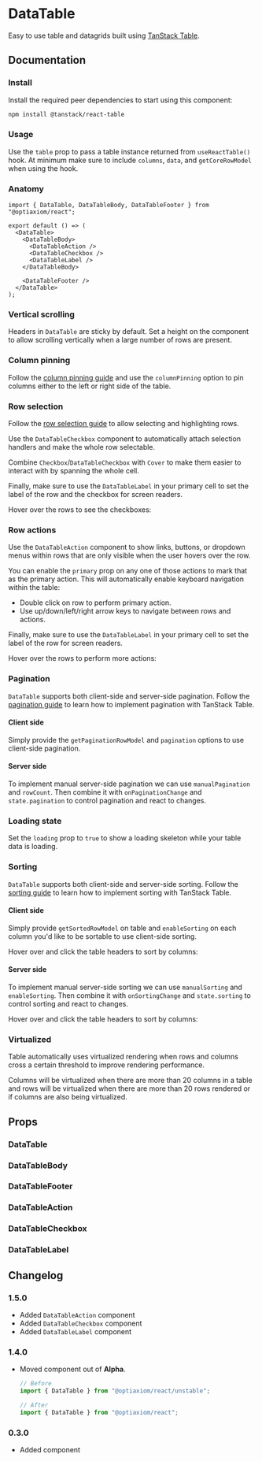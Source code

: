 
# DataTable

Easy to use table and datagrids built using [TanStack Table](https://tanstack.com/table/latest).

<Links component="data-table" />

## Documentation

### Install

Install the required peer dependencies to start using this component:

```sh npm2yarn
npm install @tanstack/react-table
```

### Usage

Use the `table` prop to pass a table instance returned from `useReactTable()` hook. At minimum make sure to include `columns`, `data`, and `getCoreRowModel` when using the hook.

<Demo component="data-table/usage" />

### Anatomy

```tsx
import { DataTable, DataTableBody, DataTableFooter } from "@optiaxiom/react";

export default () => (
  <DataTable>
    <DataTableBody>
      <DataTableAction />
      <DataTableCheckbox />
      <DataTableLabel />
    </DataTableBody>

    <DataTableFooter />
  </DataTable>
);
```

### Vertical scrolling

Headers in `DataTable` are sticky by default. Set a height on the component to allow scrolling vertically when a large number of rows are present.

<Demo component="data-table/sticky-header-usage" />

### Column pinning

Follow the [column pinning guide](https://tanstack.com/table/latest/docs/guide/column-pinning) and use the `columnPinning` option to pin columns either to the left or right side of the table.

<Demo component="data-table/sticky-column-usage" />

### Row selection

Follow the [row selection guide](https://tanstack.com/table/latest/docs/guide/row-selection) to allow selecting and highlighting rows.

Use the `DataTableCheckbox` component to automatically attach selection handlers and make the whole row selectable.

Combine `Checkbox`/`DataTableCheckbox` with `Cover` to make them easier to interact with by spanning the whole cell.

Finally, make sure to use the `DataTableLabel` in your primary cell to set the label of the row and the checkbox for screen readers.

<Alert intent="warning" mt="16">
  Hover over the rows to see the checkboxes:
</Alert>

<Demo component="data-table/row-selection-usage" />

### Row actions

Use the `DataTableAction` component to show links, buttons, or dropdown menus within rows that are only visible when the user hovers over the row.

You can enable the `primary` prop on any one of those actions to mark that as the primary action. This will automatically enable keyboard navigation within the table:

- Double click on row to perform primary action.
- Use up/down/left/right arrow keys to navigate between rows and actions.

Finally, make sure to use the `DataTableLabel` in your primary cell to set the label of the row for screen readers.

<Alert intent="warning" mt="16">
  Hover over the rows to perform more actions:
</Alert>

<Demo component="data-table/row-action-usage" />

### Pagination

`DataTable` supports both client-side and server-side pagination. Follow the [pagination guide](https://tanstack.com/table/latest/docs/guide/pagination) to learn how to implement pagination with TanStack Table.

#### Client side

Simply provide the `getPaginationRowModel` and `pagination` options to use client-side pagination.

<Demo component="data-table/pagination-client-usage" />

#### Server side

To implement manual server-side pagination we can use `manualPagination` and `rowCount`. Then combine it with `onPaginationChange` and `state.pagination` to control pagination and react to changes.

<Demo component="data-table/pagination-server-usage" />

### Loading state

Set the `loading` prop to `true` to show a loading skeleton while your table data is loading.

<Demo component="data-table/loading-usage" />

### Sorting

`DataTable` supports both client-side and server-side sorting. Follow the [sorting guide](https://tanstack.com/table/latest/docs/guide/sorting) to learn how to implement sorting with TanStack Table.

#### Client side

Simply provide `getSortedRowModel` on table and `enableSorting` on each column you'd like to be sortable to use client-side sorting.

<Alert intent="warning" mt="16">
  Hover over and click the table headers to sort by columns:
</Alert>

<Demo component="data-table/sorting-client-usage" />

#### Server side

To implement manual server-side sorting we can use `manualSorting` and `enableSorting`. Then combine it with `onSortingChange` and `state.sorting` to control sorting and react to changes.

<Alert intent="warning" mt="16">
  Hover over and click the table headers to sort by columns:
</Alert>

<Demo component="data-table/sorting-server-usage" />

### Virtualized

Table automatically uses virtualized rendering when rows and columns cross a certain threshold to improve rendering performance.

Columns will be virtualized when there are more than 20 columns in a table and rows will be virtualized when there are more than 20 rows rendered or if columns are also being virtualized.

<Demo component="data-table/virtualized-usage" />

## Props

### DataTable

<PropsTable component="DataTable" />

### DataTableBody

<PropsTable component="DataTableBody" />

### DataTableFooter

<PropsTable component="DataTableFooter" />

### DataTableAction

<PropsTable component="DataTableAction" />

### DataTableCheckbox

<PropsTable component="DataTableCheckbox" />

### DataTableLabel

<PropsTable component="DataTableLabel" />

## Changelog

### 1.5.0

- Added `DataTableAction` component
- Added `DataTableCheckbox` component
- Added `DataTableLabel` component

### 1.4.0

- Moved component out of **Alpha**.

  ```jsx
  // Before
  import { DataTable } from "@optiaxiom/react/unstable";

  // After
  import { DataTable } from "@optiaxiom/react";
  ```

### 0.3.0

- Added component
